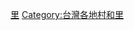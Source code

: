 {{NoteTA
|1=zh:後湖里;zh-hant:後湖里
|2=zh:中庄里;zh-hant:中庄里}}
[[Category:嘉義市行政區劃|里]]
[[Category:台灣各地村和里|Category:台灣各地村和里]]